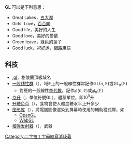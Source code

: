 '''GL''' 可以是下列意思：
* Great Lakes，[[五大湖|五大湖]]
* Girls' Love，[[百合向|百合向]]
* Good life，美好的人生
* Good love，美好的愛情
* Green leave，綠色的葉子
* Good luck，祝[[運氣|好运]]，[[网络用语|網路用語]]

== 科技 ==
*[[.gl|.gl]]，格陵蘭頂級域名
*[[一般线性群|一般线性群]]（{{lang-en|general linear group}}），域<math>\mathbb F</math>上的一般線性群常記作<math>\mathrm{GL}(n, \mathbb F)</math>或<math>\mathrm{GL}_n(\mathbb F)</math>
**對應的一般線性[[李代數|李代數]]，記作<math>\mathfrak{gl}(n, \mathbb F)</math>或<math>\mathfrak{gl}_n(\mathbb F)</math>
*[[公升|京升]]（{{lang-en|gigaliter}}，單位符號GL），體積單位，即<math>10^9</math>升
*[[升糖负荷|升糖负荷]]（{{lang-en|glycemic load}}），食物會使人體血糖水平上升多少
*[[图形库|图形库]]（{{lang-en|graphics library}}），將電腦圖像渲染到屏幕時使用的輔助程式庫，如
**[[OpenGL|OpenGL]]
**[[WebGL|WebGL]]
*[[榴弹发射器|榴弹发射器]]（{{lang-en|grenade launcher}}），武器

[[Category:二字拉丁字母縮寫消歧義|Category:二字拉丁字母縮寫消歧義]]
{{disambig}}